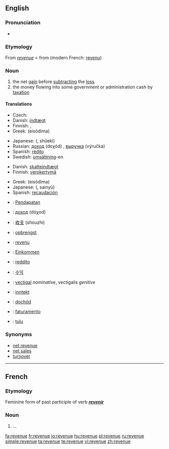 ==English==

===Pronunciation===
*{{audio|en-us-revenue.ogg|Audio (US)}}

===Etymology===
From {{MF.}} ''[[#French|revenue]]'' < from {{OF.}} (modern French: [[revenu]])

===Noun===
{{wikipedia}}
{{en-noun}}

# the net [[gain]] before [[subtract]]ing the [[loss]].
# the money flowing into some government or administration cash by [[taxation]]

====Translations====
{{trans-top|net gain before subtracting the loss}}
* Czech: {{t-|cs|výnos|m}}
* Danish: [[indtægt]] {{c}}
* Finnish: {{t-|fi|tulot}}, {{t+|fi|voitto}}
* Greek: {{t|el|εισόδημα|n|sc=Grek}} (eisódima)
{{trans-mid}}
* Japanese: {{Jpan|[[収益]]}} ({{Jpan|[[しゅうえき]]}}, shūeki)
* Russian: [[доход]] (doχód) {{m}}, [[выручка]] (výručka) {{f}}
* Spanish: [[rédito]]
* Swedish: [[omsättning]]-en
{{trans-bottom}}

{{trans-top|money flowing into some government or administration cash by taxation}}
* Danish: [[skatteindtægt]] {{c}}
* Finnish: [[verokertymä]]
{{trans-mid}}
* Greek: {{t|el|εισόδημα|n|sc=Grek}} (eisódima)
* Japanese: {{Jpan|[[歳入]]}} ({{Jpan|[[さいにゅう]]}}, sainyū)
* Spanish: [[recaudación]]
{{trans-bottom}}

{{checktrans}}
{{trans-top|Translations to be categorised}}
*{{ttbc|Malay}}: [[Pendapatan]]
*{{ttbc|Bulgarian}}: [[доход]] (dóχod) {{m}}
*{{ttbc|Chinese}}: [[收支]] (shouzhi)
*{{ttbc|Dutch}}: [[opbrengst]]
*{{ttbc|French}}: [[revenu]]
*{{ttbc|German}}: [[Einkommen]]
*{{ttbc|Italian}}: [[reddito]]
{{trans-mid}}
*{{ttbc|Korean}}: [[수익]]
*{{ttbc|Latin}}: [[vectigal]] ''nominative'', vectigalis ''genitive''
*{{ttbc|Norwegian}}: [[inntekt]]
*{{ttbc|Polish}}: [[dochód]]
*{{ttbc|Portuguese}}: [[faturamento]]
*{{ttbc|Estonian}}: [[tulu]]
{{trans-bottom}}

===Synonyms===
*[[net revenue]]
*[[net sales]]
*[[turnover]]

----

==French==
===Etymology===
Feminine form of past participle of verb '''''[[revenir]]'''''

===Noun===
{{fr-noun|f}}

#...

[[fa:revenue]]
[[fr:revenue]]
[[io:revenue]]
[[hu:revenue]]
[[pl:revenue]]
[[ru:revenue]]
[[simple:revenue]]
[[ta:revenue]]
[[te:revenue]]
[[vi:revenue]]
[[zh:revenue]]